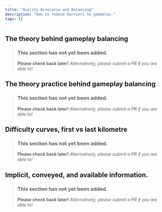 ```yaml
---
title: "Quality Assurance and Balancing"
description: "How to reduce barriers to gameplay."
tags: []
---
```


## The theory behind gameplay balancing
> ### This section has not yet been added.
> **Please check back later!** *Alternatively, please submit a PR if you are able to!*

## The theory practice behind gameplay balancing
> ### This section has not yet been added.
> **Please check back later!** *Alternatively, please submit a PR if you are able to!*

## Difficulty curves, first vs last kilometre
> ### This section has not yet been added.
> **Please check back later!** *Alternatively, please submit a PR if you are able to!*

## Implicit, conveyed, and available information.
> ### This section has not yet been added.
> **Please check back later!** *Alternatively, please submit a PR if you are able to!*
